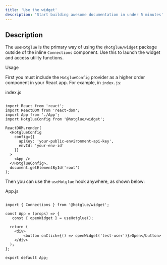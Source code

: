 ```yaml
---
title: 'Use the widget'
description: 'Start building awesome documentation in under 5 minutes'
---
```


## Description

The `useHotglue` is the primary way of using the `@hotglue/widget` package outside of the inline `Connections` component. Use this to launch the widget and access utility functions.

Usage

First you must include the `HotglueConfig` provider as a higher order component in your React app. For example, in `index.js`:

index.js

```

import React from 'react';
import ReactDOM from 'react-dom';
import App from './App';
import HotglueConfig from '@hotglue/widget';

ReactDOM.render(
  <HotglueConfig
    config={{
      apiKey: 'your-public-environment-api-key',
      envId: 'your-env-id'
    }}
  >
    <App />
  </HotglueConfig>,
  document.getElementById('root')
);

```

Then you can use the `useHotglue` hook anywhere, as shown below:

App.js

```

import { Connections } from '@hotglue/widget';

const App = (props) => {
   const { openWidget } = useHotglue();

  return (
    <div>
        <button onClick={() => openWidget('test-user')}>Open</button>
    </div>
  );
};

export default App;

```
